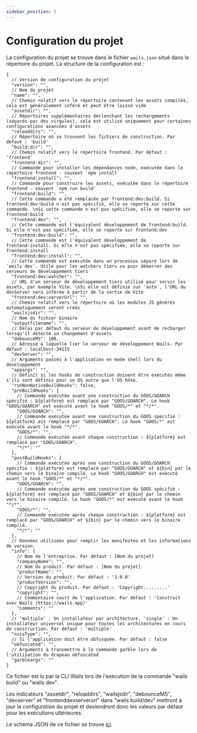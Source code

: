 ```yaml
---
sidebar_position: 5
---
```


# Configuration du projet

La configuration du projet se trouve dans le fichier `wails.json` situé dans le répertoire du projet. La structure de la configuration est :

```json5
{
  // Version de configuration du projet
  "version": "",
  // Nom du projet
  "name": "",
  // Chemin relatif vers le répertoire contenant les assets compilés, cela est généralement inféré et peut être laissé vide
  "assetdir": "",
  // Répertoires supplémentaires déclenchant les rechargements (séparés par des virgules), cela est utilisé uniquement pour certaines configurations avancées d'assets
  "reloaddirs": "",
  // Répertoire où se trouvent les fichiers de construction. Par défaut : 'build'
  "build:dir": "",
  // Chemin relatif vers le répertoire frontend. Par défaut : 'frontend'
  "frontend:dir": "",
  // Commande pour installer les dépendances node, exécutée dans le répertoire frontend - souvent `npm install`
  "frontend:install": "",
  // Commande pour construire les assets, exécutée dans le répertoire frontend - souvent `npm run build`
  "frontend:build": "",
  // Cette commande a été remplacée par frontend:dev:build. Si frontend:dev:build n'est pas spécifié, elle se reporte sur cette commande. \nSi cette commande n'est pas spécifiée, elle se reporte sur frontend:build
  "frontend:dev": "",
  // Cette commande est l'équivalent développement de frontend:build. Si elle n'est pas spécifiée, elle se reporte sur frontend:dev
  "frontend:dev:build": "",
  // Cette commande est l'équivalent développement de frontend:install. Si elle n'est pas spécifiée, elle se reporte sur frontend:install
  "frontend:dev:install": "",
  // Cette commande est exécutée dans un processus séparé lors de `wails dev`. Utile pour les watchers tiers ou pour démarrer des serveurs de développement tiers
  "frontend:dev:watcher": "",
  // URL d'un serveur de développement tiers utilisé pour servir les assets, par exemple Vite. \nSi elle est définie sur 'auto', l'URL du devServer sera inférée à partir de la sortie de Vite
  "frontend:dev:serverUrl": "",
  // Chemin relatif vers le répertoire où les modules JS générés automatiquement seront créés
  "wailsjsdir": "",
  // Nom du fichier binaire
  "outputfilename": "",
  // Délai par défaut du serveur de développement avant de recharger lorsqu'il détecte un changement d'assets
  "debounceMS": 100,
  // Adresse à laquelle lier le serveur de développement Wails. Par défaut : localhost:34115
  "devServer": "",
  // Arguments passés à l'application en mode shell lors du développement
  "appargs": "",
  // Définit si les hooks de construction doivent être exécutés même s'ils sont définis pour un OS autre que l'OS hôte.
  "runNonNativeBuildHooks": false,
  "preBuildHooks": {
    // Commande exécutée avant une construction du GOOS/GOARCH spécifié : ${platform} est remplacé par "GOOS/GOARCH". Le hook "GOOS/GOARCH" est exécuté avant le hook "GOOS/*" et "*/*".
    "GOOS/GOARCH": "",
    // Commande exécutée avant une construction du GOOS spécifié : ${platform} est remplacé par "GOOS/GOARCH". Le hook "GOOS/*" est exécuté avant le hook "*/*".
    "GOOS/*": "",
    // Commande exécutée avant chaque construction : ${platform} est remplacé par "GOOS/GOARCH".
    "*/*": ""
  },
  "postBuildHooks": {
    // Commande exécutée après une construction du GOOS/GOARCH spécifié : ${platform} est remplacé par "GOOS/GOARCH" et ${bin} par le chemin vers le binaire compilé. Le hook "GOOS/GOARCH" est exécuté avant le hook "GOOS/*" et "*/*".
    "GOOS/GOARCH": "",
    // Commande exécutée après une construction du GOOS spécifié : ${platform} est remplacé par "GOOS/GOARCH" et ${bin} par le chemin vers le binaire compilé. Le hook "GOOS/*" est exécuté avant le hook "*/*".
    "GOOS/*": "",
    // Commande exécutée après chaque construction : ${platform} est remplacé par "GOOS/GOARCH" et ${bin} par le chemin vers le binaire compilé.
    "*/*": ""
  },
  // Données utilisées pour remplir les manifestes et les informations de version.
  "info": {
    // Nom de l'entreprise. Par défaut : [Nom du projet]
    "companyName": "",
    // Nom du produit. Par défaut : [Nom du projet]
    "productName": "",
    // Version du produit. Par défaut : '1.0.0'
    "productVersion": "",
    // Copyright du produit. Par défaut : 'Copyright.........'
    "copyright": "",
    // Commentaire court de l'application. Par défaut : 'Construit avec Wails (https://wails.app)'
    "comments": ""
  },
  // 'multiple' : Un installateur par architecture. 'single' : Un installateur universel unique pour toutes les architectures en cours de construction. Par défaut : 'multiple'
  "nsisType": "",
  // Si l'application doit être obfusquée. Par défaut : false
  "obfuscated": "",
  // Arguments à transmettre à la commande garble lors de l'utilisation du drapeau obfuscated
  "garbleargs": ""
}
```

Ce fichier est lu par la CLI Wails lors de l'exécution de la commande "wails build" ou "wails dev".

Les indicateurs "assetdir", "reloaddirs", "wailsjsdir", "debounceMS", "devserver" et "frontenddevserverurl" dans "wails build/dev" mettront à jour la configuration du projet
et deviendront donc les valeurs par défaut pour les exécutions ultérieures.

Le schéma JSON de ce fichier se trouve [ici](https://wails.io/schemas/config.v2.json).